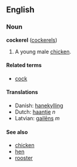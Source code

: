 ==English==
===Noun===
'''cockerel''' ([[cockerels]])

#A young male [[chicken]].

====Related terms====
*[[cock]]

====Translations====
*Danish: [[hanekylling]]
*Dutch: [[haantje]] ''n''
*Latvian: [[gailēns]] ''m''

====See also====
*[[chicken]]
*[[hen]]
*[[rooster]]